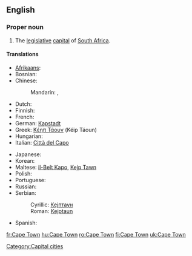{{wikipedia}}
==English==
{{wikipedia}}

===Proper noun===
{{en-proper noun}}

# The [[legislative]] [[capital]] of [[South Africa]].

====Translations====
{{trans-top|legislative capital of South Africa}}
* [[Afrikaans]]: {{t|af|Kaapstad|n}}
* Bosnian: {{t-|bs|Kejptaun|m}}
* Chinese:
*: Mandarin: {{t|zh|開普敦|sc=Hani}}, {{t|zh|开普敦|tr=Kāipǔdūn|sc=Hani}}
* Dutch: {{t+|nl|Kaapstad|n}}
* Finnish: {{t+|fi|Kapkaupunki}}
* French: {{t+|fr|Le Cap|m}}
* German: [[Kapstadt]]
* Greek: [[Κέηπ Τάουν]] (Kéip Táoun) {{n}}
* Hungarian: {{t+|hu|Fokváros}}
* Italian: [[Città del Capo]] {{f}}
{{trans-mid}}
* Japanese: {{t|ja|ケープタウン|tr=Kēputaun|sc=Jpan}}
* Korean: {{t|ko|케이프타운|tr=Keipeutaun|sc=Kore}}
* Maltese: [[il-Belt Kapo]], [[Kejp Tawn]]
* Polish: {{t+|pl|Kapsztad|m}}
* Portuguese: {{t+|pt|Cidade do Cabo}}
* Russian: {{t|ru|Кейптаун|m|tr=Kejptáun, Kéjptaun}}
* Serbian:
*: Cyrillic: [[Кејптаун#Serbian|Кејптаун]] {{m}}
*: Roman: [[Kejptaun#Serbian|Kejptaun]] {{m}}
* Spanish: {{t+|es|Ciudad del Cabo}}
{{trans-bottom}}

[[Category:Capital cities]]

[[fr:Cape Town]]
[[hu:Cape Town]]
[[ro:Cape Town]]
[[fi:Cape Town]]
[[uk:Cape Town]]